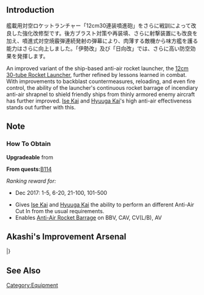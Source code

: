 {{EquipmentInfo|274}}

==Introduction==
艦載用対空ロケットランチャー「12cm30連装噴進砲」をさらに戦訓によって改良した強化改修型です。後方ブラスト対策や再装填、さらに射撃装置にも改良を加え、噴進式対空焼霰弾連続発射の弾幕により、肉薄する敵機から味方艦を護る能力はさらに向上しました。「伊勢改」及び「日向改」では、さらに高い防空効果を発揮します。

An improved variant of the ship-based anti-air rocket launcher, the [[12cm 30-tube Rocket Launcher]], further refined by lessons learned in combat. With improvements to backblast countermeasures, reloading, and even fire control, the ability of the launcher's continuous rocket barrage of incendiary anti-air shrapnel to shield friendly ships from thinly armored enemy aircraft has further improved. [[Ise|Ise Kai]] and [[Hyuuga|Hyuuga Kai]]'s high anti-air effectiveness stands out further with this.

==Note==
<div class="mw-collapsible"><h3>How To Obtain</h3>
<div class="mw-collapsible-content">
'''Upgradeable''' from {{Equipment/Link|12cm 30-tube Rocket Launcher}}

'''From quests: '''[[Quests#B114|B114]]

''Ranking reward for:''
* Dec 2017: 1-5, 6-20, 21-100, 101-500

</div></div>


* Gives [[Ise|Ise Kai]] and [[Hyuuga|Hyuuga Kai]] the ability to perform an different Anti-Air Cut In from the usual requirements.
* Enables [[Aerial_Combat#Rocket_Barrage|Anti-Air Rocket Barrage]] on BBV, CAV, CV(L/B), AV

==Akashi's Improvement Arsenal==
{{AkashiWorkshop}}
{{AkashiWorkshopLine
|Name={{PAGENAME}}
|ItemType=GreenGunMG
|Fuel=90
|Ammo=300
|Steel=90
|Baux=190
|Mats0-5=5/7
|Mats6-9=7/15
|Mats10=-
|Screws0-5=4/5
|Screws6-9=5/7
|Screws10=-
|EquipConsume0-5=2x{{GreenGunMG|25mm Triple Autocannon Mount}}
|EquipConsume6-9=2x{{GreenGunMG|12cm 30-tube Rocket Launcher}}
|EquipConsume10=-
|Sun=&nbsp;<br>&nbsp;<br>I2<br>&nbsp;
|Mon=I1<br>&nbsp;<br>I2<br>H2
|Tue=I1<br>&nbsp;<br>I2<br>H2
|Wed=&nbsp;<br>H1<br>&nbsp;<br>&nbsp;
|Thu=&nbsp;<br>H1<br>&nbsp;<br>&nbsp;
|2ndShip=[[Ise#First Upgrade|Ise Kai]]<br>[[Hyuuga#First Upgrade|Hyuuga Kai]]<br>[[Ise#Second Upgrade|Ise Kai Ni]]<br>[[Hyuuga#Second Upgrade|Hyuuga Kai Ni]]
}}
|}

==See Also==
{{Equipmentlist}}
[[Category:Equipment]]